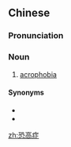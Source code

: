 ==Chinese==
{{zh-forms|type=21}}

===Pronunciation===
{{zh-pron
|m=kǒnggāozhèng
|c=hung2 gou1 zing3
|cat=n
}}

===Noun===
{{zh-noun}}

# [[acrophobia]]

====Synonyms====
* {{zh-l|懼高症}}
* {{zh-l|畏高症}}

[[zh:恐高症]]